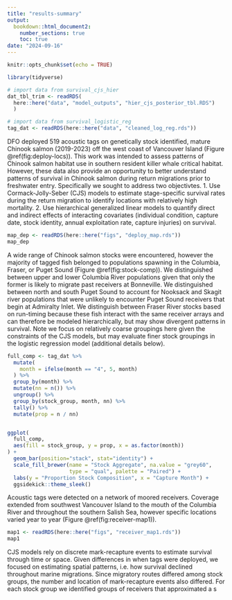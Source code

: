 ```yaml
---
title: "results-summary"
output:
  bookdown::html_document2:
    number_sections: true
    toc: true
date: "2024-09-16"
---
```


```r
knitr::opts_chunk$set(echo = TRUE)

library(tidyverse)

# import data from survival_cjs_hier
dat_tbl_trim <- readRDS(
  here::here("data", "model_outputs", "hier_cjs_posterior_tbl.RDS")
  )

# import data from survival_logistic_reg
tag_dat <- readRDS(here::here("data", "cleaned_log_reg.rds"))

```

DFO deployed 519 acoustic tags on genetically stock identified, mature Chinook salmon (2019-2023) off the west coast of Vancouver Island (Figure \@ref(fig:deploy-locs)). This work was intended to assess patterns of Chinook salmon habitat use in southern resident killer whale critical habitat. However, these data also provide an opportunity to better understand patterns of survival in Chinook salmon during return migrations prior to freshwater entry. Specifically we sought to address two objectivtes.
1. Use Cormack-Jolly-Seber (CJS) models to estimate stage-specific survival rates during the return migration to identify locations with relatively high mortality.
2. Use hierarchical generalized linear models to quantify direct and indirect effects of interacting covariates (individual condition, capture date, stock identity, annual exploitation rate, capture injuries) on survival.

```r
map_dep <- readRDS(here::here("figs", "deploy_map.rds"))
map_dep
```

A wide range of Chinook salmon stocks were encountered, however the majority of tagged fish belonged to populations spawning in the Columbia, Fraser, or Puget Sound (Figure \@ref(fig:stock-comp)). We distinguished between upper and lower Columbia River populations given that only the former is likely to migrate past receivers at Bonneville. We distinguished between north and south Puget Sound to account for Nooksack and Skagit river populations that were unlikely to encounter Puget Sound receivers that begin at Admiralty Inlet. We distinguish between Fraser River stocks based on run-timing because these fish interact with the same receiver arrays and can therefore be modeled hierarchically, but may show divergent patterns in survival. Note we focus on relatively coarse groupings here given the constraints of the CJS models, but may evaluate finer stock groupings in the logistic regression model (additional details below). 

```r
full_comp <- tag_dat %>% 
  mutate(
    month = ifelse(month == "4", 5, month)
  ) %>% 
  group_by(month) %>%
  mutate(nn = n()) %>% 
  ungroup() %>% 
  group_by(stock_group, month, nn) %>%
  tally() %>%
  mutate(prop = n / nn) 


ggplot(
  full_comp, 
  aes(fill = stock_group, y = prop, x = as.factor(month))
) + 
  geom_bar(position="stack", stat="identity") +
  scale_fill_brewer(name = "Stock Aggregate", na.value = "grey60",
                    type = "qual", palette = "Paired") +
  labs(y = "Proportion Stock Composition", x = "Capture Month") +
  ggsidekick::theme_sleek()
```

Acoustic tags were detected on a network of moored receivers. Coverage extended from southwest Vancouver Island to the mouth of the Columbia River and throughout the southern Salish Sea, however specific locations varied year to year (Figure \@ref(fig:receiver-map1)). 

```r
map1 <- readRDS(here::here("figs", "receiver_map1.rds"))
map1
```

CJS models rely on discrete mark-recapture events to estimate survival through time or space. Given differences in when tags were deployed, we focused on estimating spatial patterns, i.e. how survival declined throughout marine migrations. Since migratory routes differed among stock groups, the number and location of mark-recapture events also differed. For each stock group we identified groups of receivers that approximated a s  